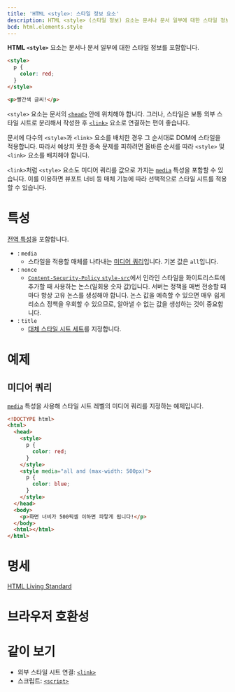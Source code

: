 ```yaml
---
title: 'HTML <style>: 스타일 정보 요소'
description: HTML <style> (스타일 정보) 요소는 문서나 문서 일부에 대한 스타일 정보를 포함합니다.
bcd: html.elements.style
---
```


**HTML `<style>`** 요소는 문서나 문서 일부에 대한 스타일 정보를 포함합니다.

```html hidden name=demo
<style>
  p {
    color: red;
  }
</style>

<p>빨간색 글씨!</p>
```

<LiveExample height={140} lang="html" name="demo" />

`<style>` 요소는 문서의 [`<head>`](./head) 안에 위치해야 합니다. 그러나, 스타일은 보통 외부 스타일 시트로 분리해서 작성한 후 [`<link>`](./link) 요소로 연결하는 편이 좋습니다.

문서에 다수의 `<style>`과 `<link>` 요소를 배치한 경우 그 순서대로 DOM에 스타일을 적용합니다. 따라서 예상치 못한 종속 문제를 피하려면 올바른 순서를 따라 `<style>` 및 `<link>` 요소를 배치해야 합니다.

`<link>`처럼 `<style>` 요소도 미디어 쿼리를 값으로 가지는 [`media`](#term-media) 특성을 포함할 수 있습니다. 이를 이용하면 뷰포트 너비 등 매체 기능에 따라 선택적으로 스타일 시트를 적용할 수 있습니다.

# 특성

[전역 특성](/docs/Web/HTML/Global_attributes)을 포함합니다.

- : `media`
  - 스타일을 적용할 매체를 나타내는 [미디어 쿼리](https://developer.mozilla.org/ko/docs/Web/Guide/CSS/Media_queries)입니다. 기본 값은 `all`입니다.
- : `nonce`
  - [`Content-Security-Policy` `style-src`](https://developer.mozilla.org/en-US/docs/Web/HTTP/Headers/Content-Security-Policy/style-src)에서 인라인 스타일을 화이트리스트에 추가할 때 사용하는 논스(일회용 숫자 값)입니다. 서버는 정책을 매번 전송할 때마다 항상 고유 논스를 생성해야 합니다. 논스 값을 예측할 수 있으면 매우 쉽게 리소스 정책을 우회할 수 있으므로, 알아낼 수 없는 값을 생성하는 것이 중요합니다.
- : `title`
  - [대체 스타일 시트 세트](https://developer.mozilla.org/en-US/docs/Web/CSS/Alternative_style_sheets)를 지정합니다.

# 예제

## 미디어 쿼리

[`media`](#term-media) 특성을 사용해 스타일 시트 레벨의 미디어 쿼리를 지정하는 예제입니다.

```html
<!DOCTYPE html>
<html>
  <head>
    <style>
      p {
        color: red;
      }
    </style>
    <style media="all and (max-width: 500px)">
      p {
        color: blue;
      }
    </style>
  </head>
  <body>
    <p>화면 너비가 500픽셀 이하면 파랗게 됩니다!</p>
  </body>
  <html></html>
</html>
```

# 명세

[HTML Living Standard](https://html.spec.whatwg.org/multipage/semantics.html#the-style-element)

# 브라우저 호환성

<BrowserCompat data={props.bcd} />

# 같이 보기

- 외부 스타일 시트 연결: [`<link>`](./link)
- 스크립트: [`<script>`](./script)
